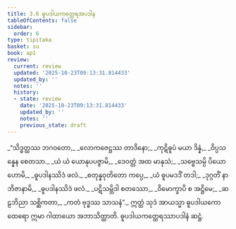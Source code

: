 ```yaml
---
title: 3.6 ဓူပဒါယကတ္ထေရအပဒါန
tableOfContents: false
sidebar:
  order: 6
type: tipitaka
basket: su
book: ap1
review:
  current: review
  updated: '2025-10-23T09:13:31.814433'
  updated_by: ''
  notes: ''
  history:
  - state: review
    date: '2025-10-23T09:13:31.814433'
    updated_by: ''
    notes: ''
    previous_state: draft
---
```



<ReviewStatus review={frontmatter.review} showDetails={true} />

<HypothesisAnnotation frontmatter={frontmatter} />

<DynamicBreadcrumb />

<Division number="161" book="ap1" e="ch" v="20" p="87">

<Paragraph number="1030" type="verses" book="ap1">
_“သိဒ္ဓတ္ထဿ ဘဂဝတော,_  
_လောကဇေဋ္ဌဿ တာဒိနော;_  
_ကုဋိဓူပံ မယာ ဒိန္နံ,_  
_ဝိပ္ပသန္နေန စေတသာ._  

</Paragraph>

</Division>
<Division number="162" book="ap1" e="ch" v="20" p="87">

<Paragraph number="1031" type="verses" book="ap1">
_ယံ ယံ ယောနုပပဇ္ဇာမိ,_  
_ဒေဝတ္တံ အထ မာနုသံ;_  
_သဗ္ဗေသမ္ပိ ပိယော ဟောမိ,_  
_ဓူပဒါနဿိဒံ ဖလံ._  

</Paragraph>

</Division>
<Division number="163" book="ap1" e="ch" v="20" p="87">

<Paragraph number="1032" type="verses" book="ap1">
_စတုန္နဝုတိတော ကပ္ပေ,_  
_ယံ ဓူပမဒဒိံ တဒါ;_  
_ဒုဂ္ဂတိံ နာဘိဇာနာမိ,_  
_ဓူပဒါနဿိဒံ ဖလံ._  

</Paragraph>

</Division>
<Division number="164" book="ap1" e="ch" v="20" p="87">

<Paragraph number="1033" type="verses" book="ap1">
_ပဋိသမ္ဘိဒါ စတဿော,_  
_ဝိမောက္ခာပိ စ အဋ္ဌိမေ;_  
_ဆဠဘိညာ သစ္ဆိကတာ,_  
_ကတံ ဗုဒ္ဓဿ သာသနံ”._  

</Paragraph>

<Paragraph number="1034" book="ap1">
ဣတ္ထံ သုဒံ အာယသ္မာ ဓူပဒါယကော ထေရော ဣမာ ဂါထာယော အဘာသိတ္ထာတိ.

</Paragraph>
</Division>

<Paragraph number="1035" type="center" book="ap1">
ဓူပဒါယကတ္ထေရဿာပဒါနံ ဆဋ္ဌံ.
</Paragraph>